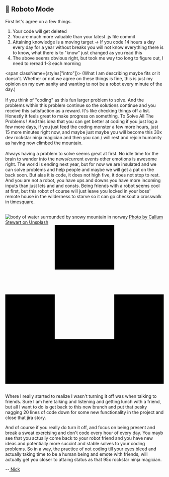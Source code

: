 
<div className={styles["Welcome"]}>

## 🤖 Roboto Mode

First let's agree on a few things.

1. Your code will get deleted
2. You are much more valuable than your latest .js file commit
3. Attaining knowledge is a moving target -> If you code 14 hours a day every day for a year without breaks you will not know everything there is to know, what there is to "know" just changed as you read this
4. The above seems obvious right, but took me way too long to figure out, I need to reread 1-3 each morning

<span className={styles["intro"]}>
  (What I am describing maybe fits or it doesn't. Whether or not we agree on
  these things is fine, this is just my opinion on my own sanity and wanting to
  not be a robot every minute of the day.)
</span>
<br/>
<br/>
If you think of "coding" as this fun larger problem to solve. And the problems within this problem continue so the solutions continue and you receive this satisfaction as a reward. It's like checking things off a list. Honestly it feels great to make progress on something. To Solve All The Problems ! And this idea that you can get better at coding if you just log a few more days, if you just feed the coding monster a few more hours, just 15 more minutes right now, and maybe just maybe you will become this 30x dev rockstar ninja magician and then you can / will rest and rejoin humanity as having now climbed the mountain.
<br/>
<br/>
Always having a problem to solve seems great at first. No idle time for the brain to wander into the news/current events other emotions is awesome right. The world is ending next year, but for now we are insulated and we can solve problems and help people and maybe we will get a pat on the back soon. But alas it is code, it does not high five, it does not stop to rest. And you are not a robot, you have ups and downs you have more incoming inputs than just lets and and consts. Being friends with a robot seems cool at first, but this robot of course will just leave you locked in your boss' remote house in the wilderness to starve so it can go checkout a crosswalk in timesquare.
<br/>
<br/>
<div className={styles["image_container"]}>
  <img
    className={styles["image_norway"]}
    src={norway}
    alt="body of water surrounded by snowy mountain in norway"
  />
  <a
    href="https://unsplash.com/@callumstewartni?utm_medium=referral&amp;utm_campaign=photographer-credit&amp;utm_content=creditBadge"
    target="_blank"
    rel="noopener noreferrer"
    title="Download free do whatever you want high-resolution photos from Callum Stewart"
  >
    Photo by Callum Stewart on Unsplash
  <span className={styles["span"]}><svg className={styles["svg"]} xmlns="http://www.w3.org/2000/svg" viewBox="0 0 32 32"><title>unsplash-logo</title><path d="M10 9V0h12v9H10zm12 5h10v18H0V14h10v9h12v-9z"></path></svg></span>  </a>
</div>
<br/>

Where I really started to realize I wasn't turning it off was when talking to friends. Sure I am here talking and listening and getting lunch with a friend, but all I want to do is get back to this new branch and put that pesky nagging 20 lines of code down for some new functionality in the project and close that jira story.

And of course if you really do turn it off, and focus on being present and break a sweat exercising and don't code every hour of every day. You mayb see that you actually come back to your robot friend and you have new ideas and potentially more succint and stable solves to your coding problems. So in a way, the practice of not coding till your eyes bleed and actually taking time to be a human being and emote with friends, will actually get you closer to attaing status as that 95x rockstar ninja magician.

--<a href="https://nef.dev/tweet" target="_blank" rel="noopener noreferrer" title="Nick on twitter" > Nick</a>

</div>
